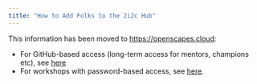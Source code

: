 ```yaml
---
title: "How to Add Folks to the 2i2c Hub"
---
```


This information has been moved to <https://openscapes.cloud>:

- For GitHub-based access (long-term access for mentors, champions etc), see [here](https://openscapes.cloud/github-access.html)
- For workshops with password-based access, see [here](https://openscapes.cloud/password-access.html).
